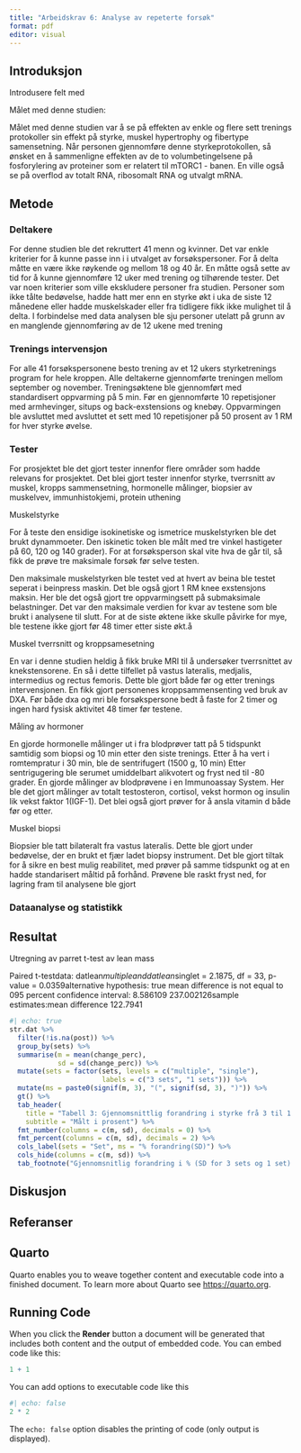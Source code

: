 ```yaml
---
title: "Arbeidskrav 6: Analyse av repeterte forsøk"
format: pdf
editor: visual
---
```


## Introduksjon

Introdusere felt med

Målet med denne studien:

Målet med denne studien var å se på effekten av enkle og flere sett trenings protokoller sin effekt på styrke, muskel hypertrophy og fibertype samensetning. Når personen gjennomføre denne styrkeprotokollen, så ønsket en å sammenligne effekten av de to volumbetingelsene på fosforylering av proteiner som er relatert til mTORC1 - banen. En ville også se på overflod av totalt RNA, ribosomalt RNA og utvalgt mRNA.

## Metode

### Deltakere

For denne studien ble det rekruttert 41 menn og kvinner. Det var enkle kriterier for å kunne passe inn i i utvalget av forsøkspersoner. For å delta måtte en være ikke røykende og mellom 18 og 40 år. En måtte også sette av tid for å kunne gjennomføre 12 uker med trening og tilhørende tester. Det var noen kriterier som ville ekskludere personer fra studien. Personer som ikke tålte bedøvelse, hadde hatt mer enn en styrke økt i uka de siste 12 månedene eller hadde muskelskader eller fra tidligere fikk ikke mulighet til å delta. I forbindelse med data analysen ble sju personer utelatt på grunn av en manglende gjennomføring av de 12 ukene med trening

### Trenings intervensjon

For alle 41 forsøkspersonene besto trening av et 12 ukers styrketrenings program for hele kroppen. Alle deltakerne gjennomførte treningen mellom september og november. Treningsøktene ble gjennomført med standardisert oppvarming på 5 min. Før en gjennomførte 10 repetisjoner med armhevinger, situps og back-exstensions og knebøy. Oppvarmingen ble avsluttet med avsluttet et sett med 10 repetisjoner på 50 prosent av 1 RM for hver styrke øvelse.

### Tester

For prosjektet ble det gjort tester innenfor flere områder som hadde relevans for prosjektet. Det blei gjort tester innenfor styrke, tverrsnitt av muskel, kropps sammensetning, hormonelle målinger, biopsier av muskelvev, immunhistokjemi, protein uthening

Muskelstyrke

For å teste den ensidige isokinetiske og ismetrice muskelstyrken ble det brukt dynammoeter. Den iskinetic token ble målt med tre vinkel hastigeter på 60, 120 og 140 grader). For at forsøksperson skal vite hva de går til, så fikk de prøve tre maksimale forsøk før selve testen.

Den maksimale muskelstyrken ble testet ved at hvert av beina ble testet seperat i beinpress maskin. Det ble også gjort 1 RM knee exstensjons maksin. Her ble det også gjort tre oppvarmingsett på submaksimale belastninger. Det var den maksimale verdien for kvar av testene som ble brukt i analysene til slutt. For at de siste øktene ikke skulle påvirke for mye, ble testene ikke gjort før 48 timer etter siste økt.å

Muskel tverrsnitt og kroppsamesetning

En var i denne studien heldig å fikk bruke MRI til å undersøker tverrsnittet av knekstensorene. En så i dette tilfellet på vastus lateralis, medjalis, intermedius og rectus femoris. Dette ble gjort både før og etter trenings intervensjonen. En fikk gjort personenes kroppsammensenting ved bruk av DXA. Før både dxa og mri ble forsøkspersone bedt å faste for 2 timer og ingen hard fysisk aktivitet 48 timer før testene.

Måling av hormoner

En gjorde hormonelle målinger ut i fra blodprøver tatt på 5 tidspunkt samtidig som biopsi og 10 min etter den siste trenings. Etter å ha vert i romtempratur i 30 min, ble de sentrifugert (1500 g, 10 min) Etter sentrigugering ble serumet umiddelbart alikvotert og fryst ned til -80 grader. En gjorde målinger av blodprøvene i en Immunoassay System. Her ble det gjort målinger av totalt testosteron, cortisol, vekst hormon og insulin lik vekst faktor 1(IGF-1). Det blei også gjort prøver for å ansla vitamin d både før og etter.

Muskel biopsi

Biopsier ble tatt bilateralt fra vastus lateralis. Dette ble gjort under bedøvelse, der en brukt et fjær ladet biopsy instrument. Det ble gjort tiltak for å sikre en best mulig reabilitet, med prøver på samme tidspunkt og at en hadde standarisert måltid på forhånd. Prøvene ble raskt fryst ned, for lagring fram til analysene ble gjort

### Dataanalyse og statistikk

## Resultat

Utregning av parret t-test av lean mass

Paired t-testdata: datlean$multiple and datlean$singlet = 2.1875, df = 33, p-value = 0.0359alternative hypothesis: true mean difference is not equal to 095 percent confidence interval: 8.586109 237.002126sample estimates:mean difference 122.7941

```r
#| echo: true
str.dat %>%    
  filter(!is.na(post)) %>%
  group_by(sets) %>%
  summarise(m = mean(change_perc),
            sd = sd(change_perc)) %>%
  mutate(sets = factor(sets, levels = c("multiple", "single"),
                       labels = c("3 sets", "1 sets"))) %>%
  mutate(ms = paste0(signif(m, 3), "(", signif(sd, 3), ")")) %>%
  gt() %>% 
  tab_header(
    title = "Tabell 3: Gjennomsnittlig forandring i styrke frå 3 til 1 set",
    subtitle = "Målt i prosent") %>% 
  fmt_number(columns = c(m, sd), decimals = 0) %>% 
  fmt_percent(columns = c(m, sd), decimals = 2) %>% 
  cols_label(sets = "Set", ms = "% forandring(SD)") %>% 
  cols_hide(columns = c(m, sd)) %>% 
  tab_footnote("Gjennomsnitlig forandring i % (SD for 3 sets og 1 set).")
```

## Diskusjon

## Referanser

## Quarto

Quarto enables you to weave together content and executable code into a finished document. To learn more about Quarto see <https://quarto.org>.

## Running Code

When you click the **Render** button a document will be generated that includes both content and the output of embedded code. You can embed code like this:

```r
1 + 1
```

You can add options to executable code like this

```r
#| echo: false
2 * 2
```

The `echo: false` option disables the printing of code (only output is displayed).
